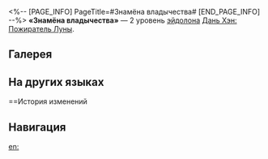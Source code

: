 <%-- [PAGE_INFO]
PageTitle=#Знамёна владычества#
[END_PAGE_INFO] --%>
{{Эйдолон Инфобокс
|Название         = Знамёна владычества
|Изображение      = Эйдолон Знамёна владычества.png
|Персонаж         = Дань Хэн Пожиратель Луны
|Уровень          = 2
|Длительность     = 
|Описание         = После использования сверхспособности действие Дань Хэна: Пожирателя Луны {{Доп эффект|продвигается вперёд}} на 100%, и он также получает 1 доп. Чешую дракона.
|Свойство1        = 
|Масштабирование1 = 
}}
'''«Знамёна владычества»''' — 2 уровень [[эйдолон]]а [[Дань Хэн: Пожиратель Луны]].

==Галерея==
{{Галерея|position=left|captionalign=center
|Персонаж Дань Хэн Пожиратель Луны Эйдолон 2.png|Осколок Эйдолона
}}

==На других языках==
{{На других языках
|en   = Imperium On Cloud Nine
|zhs  = 九斿
|zht  = 九斿
|ja   = {{Rubi|九旒|きゅうりゅう}}
|ko   = 구유(九斿)
|es   = Estandartes de dominación
|fr   = Célérité impériale
|ru   = Знамёна владычества
|th   = Imperium On Cloud Nine
|vi   = Cửu Du
|de   = Banner der Herrschaft
|id   = Imperium On Cloud Nine
|pt   = Império nas Nuvens
}}

==История изменений
{{История изменений|3.5}}

==Навигация==
{{Навык Навбокс|Дань Хэн Пожиратель Луны}}

[[en:]]